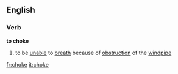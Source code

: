 ==English==
===Verb===
'''to choke'''
# to be [[unable]] to [[breath]] because of [[obstruction]] of the [[windpipe]]

[[fr:choke]]
[[it:choke]]